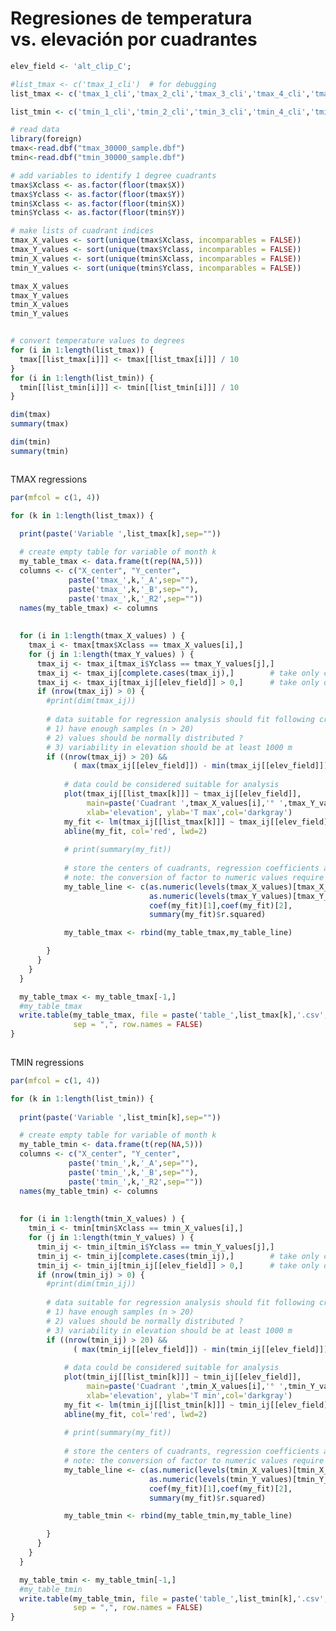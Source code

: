 Regresiones de temperatura vs. elevación por cuadrantes
========================================================

```{r}
elev_field <- 'alt_clip_C';

#list_tmax <- c('tmax_1_cli')  # for debugging
list_tmax <- c('tmax_1_cli','tmax_2_cli','tmax_3_cli','tmax_4_cli','tmax_5_cli','tmax_6_cli','tmax_7_cli','tmax_8_cli','tmax_9_cli','tmax_10_cl','tmax_11_cl','tmax_12_cl')

list_tmin <- c('tmin_1_cli','tmin_2_cli','tmin_3_cli','tmin_4_cli','tmin_5_cli','tmin_6_cli','tmin_7_cli','tmin_8_cli','tmin_9_cli','tmin_10_cl','tmin_11_cl','tmin_12_cl')

```


```{r}

# read data
library(foreign)
tmax<-read.dbf("tmax_30000_sample.dbf")
tmin<-read.dbf("tmin_30000_sample.dbf")

# add variables to identify 1 degree cuadrants 
tmax$Xclass <- as.factor(floor(tmax$X))
tmax$Yclass <- as.factor(floor(tmax$Y))
tmin$Xclass <- as.factor(floor(tmin$X))
tmin$Yclass <- as.factor(floor(tmin$Y))

# make lists of cuadrant indices
tmax_X_values <- sort(unique(tmax$Xclass, incomparables = FALSE))
tmax_Y_values <- sort(unique(tmax$Yclass, incomparables = FALSE))
tmin_X_values <- sort(unique(tmin$Xclass, incomparables = FALSE))
tmin_Y_values <- sort(unique(tmin$Yclass, incomparables = FALSE))

tmax_X_values
tmax_Y_values
tmin_X_values
tmin_Y_values


# convert temperature values to degrees
for (i in 1:length(list_tmax)) {
  tmax[[list_tmax[i]]] <- tmax[[list_tmax[i]]] / 10
}
for (i in 1:length(list_tmin)) {
  tmin[[list_tmin[i]]] <- tmin[[list_tmin[i]]] / 10
}
```


```{r}
dim(tmax)
summary(tmax)

dim(tmin)
summary(tmin)
```


```{r}

```


TMAX regressions

```{r fig.width=10, fig.height=2.5}
par(mfcol = c(1, 4))

for (k in 1:length(list_tmax)) {
  
  print(paste('Variable ',list_tmax[k],sep=""))

  # create empty table for variable of month k
  my_table_tmax <- data.frame(t(rep(NA,5)))
  columns <- c("X_center", "Y_center", 
             paste('tmax_',k,'_A',sep=""),
             paste('tmax_',k,'_B',sep=""),
             paste('tmax_',k,'_R2',sep=""))
  names(my_table_tmax) <- columns
  
  
  for (i in 1:length(tmax_X_values) ) {
    tmax_i <- tmax[tmax$Xclass == tmax_X_values[i],]
    for (j in 1:length(tmax_Y_values) ) {
      tmax_ij <- tmax_i[tmax_i$Yclass == tmax_Y_values[j],]
      tmax_ij <- tmax_ij[complete.cases(tmax_ij),]        # take only cases with data
      tmax_ij <- tmax_ij[tmax_ij[[elev_field]] > 0,]      # take only data with positive elevation
      if (nrow(tmax_ij) > 0) {
        #print(dim(tmax_ij))
      
        # data suitable for regression analysis should fit following criteria:
        # 1) have enough samples (n > 20)
        # 2) values should be normally distributed ?
        # 3) variability in elevation should be at least 1000 m
        if ((nrow(tmax_ij) > 20) && 
              ( max(tmax_ij[[elev_field]]) - min(tmax_ij[[elev_field]]) >= 1000 )) {
            
            # data could be considered suitable for analysis
            plot(tmax_ij[[list_tmax[k]]] ~ tmax_ij[[elev_field]], 
                 main=paste('Cuadrant ',tmax_X_values[i],'° ',tmax_Y_values[j],'°, month ',k,sep=""), 
                 xlab='elevation', ylab='T max',col='darkgray')
            my_fit <- lm(tmax_ij[[list_tmax[k]]] ~ tmax_ij[[elev_field]])
            abline(my_fit, col='red', lwd=2)
            
            # print(summary(my_fit))
            
            # store the centers of cuadrants, regression coefficients and R2 in table
            # note: the conversion of factor to numeric values require use of levels attribute
            my_table_line <- c(as.numeric(levels(tmax_X_values)[tmax_X_values[i]])+0.5,
                               as.numeric(levels(tmax_Y_values)[tmax_Y_values[j]])+0.5,
                               coef(my_fit)[1],coef(my_fit)[2],
                               summary(my_fit)$r.squared)            

            my_table_tmax <- rbind(my_table_tmax,my_table_line)

        }
      }
    }     
  }

  my_table_tmax <- my_table_tmax[-1,]
  #my_table_tmax
  write.table(my_table_tmax, file = paste('table_',list_tmax[k],'.csv',sep=""), 
              sep = ",", row.names = FALSE)
}
            
```


TMIN regressions

```{r fig.width=10, fig.height=2.5}
par(mfcol = c(1, 4))

for (k in 1:length(list_tmin)) {
  
  print(paste('Variable ',list_tmin[k],sep=""))

  # create empty table for variable of month k
  my_table_tmin <- data.frame(t(rep(NA,5)))
  columns <- c("X_center", "Y_center", 
             paste('tmin_',k,'_A',sep=""),
             paste('tmin_',k,'_B',sep=""),
             paste('tmin_',k,'_R2',sep=""))
  names(my_table_tmin) <- columns
  
  
  for (i in 1:length(tmin_X_values) ) {
    tmin_i <- tmin[tmin$Xclass == tmin_X_values[i],]
    for (j in 1:length(tmin_Y_values) ) {
      tmin_ij <- tmin_i[tmin_i$Yclass == tmin_Y_values[j],]
      tmin_ij <- tmin_ij[complete.cases(tmin_ij),]        # take only cases with data
      tmin_ij <- tmin_ij[tmin_ij[[elev_field]] > 0,]      # take only data with positive elevation
      if (nrow(tmin_ij) > 0) {
        #print(dim(tmin_ij))
      
        # data suitable for regression analysis should fit following criteria:
        # 1) have enough samples (n > 20)
        # 2) values should be normally distributed ?
        # 3) variability in elevation should be at least 1000 m
        if ((nrow(tmin_ij) > 20) && 
              ( max(tmin_ij[[elev_field]]) - min(tmin_ij[[elev_field]]) >= 1000 )) {
            
            # data could be considered suitable for analysis
            plot(tmin_ij[[list_tmin[k]]] ~ tmin_ij[[elev_field]], 
                 main=paste('Cuadrant ',tmin_X_values[i],'° ',tmin_Y_values[j],'°, month ',k,sep=""), 
                 xlab='elevation', ylab='T min',col='darkgray')
            my_fit <- lm(tmin_ij[[list_tmin[k]]] ~ tmin_ij[[elev_field]])
            abline(my_fit, col='red', lwd=2)
            
            # print(summary(my_fit))
            
            # store the centers of cuadrants, regression coefficients and R2 in table
            # note: the conversion of factor to numeric values require use of levels attribute
            my_table_line <- c(as.numeric(levels(tmin_X_values)[tmin_X_values[i]])+0.5,
                               as.numeric(levels(tmin_Y_values)[tmin_Y_values[j]])+0.5,
                               coef(my_fit)[1],coef(my_fit)[2],
                               summary(my_fit)$r.squared)            

            my_table_tmin <- rbind(my_table_tmin,my_table_line)

        }
      }
    }     
  }

  my_table_tmin <- my_table_tmin[-1,]
  #my_table_tmin
  write.table(my_table_tmin, file = paste('table_',list_tmin[k],'.csv',sep=""), 
              sep = ",", row.names = FALSE)
}
```
